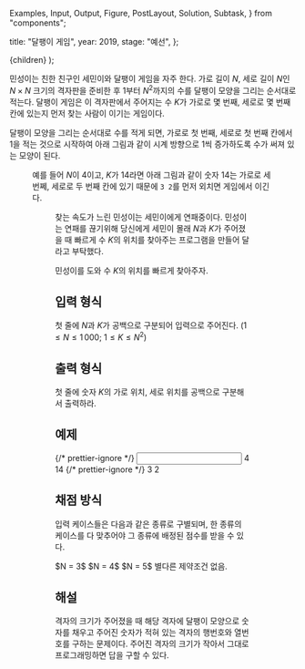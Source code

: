   Examples,
  Input,
  Output,
  Figure,
  PostLayout,
  Solution,
  Subtask,
} from "components";

  title: "달팽이 게임",
  year: 2019,
  stage: "예선",
};

  <PostLayout meta={meta}>{children}</PostLayout>
);

민성이는 친한 친구인 세민이와 달팽이 게임을 자주 한다. 가로 길이 $N$, 세로 길이 $N$인 $N\times N$ 크기의 격자판을 준비한 후 $1$부터 $N^2$까지의 수를 달팽이 모양을 그리는 순서대로 적는다. 달팽이 게임은 이 격자판에서 주어지는 수 $K$가 가로로 몇 번째, 세로로 몇 번째 칸에 있는지 먼저 찾는 사람이 이기는 게임이다.

달팽이 모양을 그리는 순서대로 수를 적게 되면, 가로로 첫 번째, 세로로 첫 번째 칸에서 $1$을 적는 것으로 시작하여 아래 그림과 같이 시계 방향으로 $1$씩 증가하도록 수가 써져 있는 모양이 된다.

<Figure src="/2019/snail2.png" alt="달팽이 이미지" width={400} />

예를 들어 $N$이 $4$이고, $K$가 $14$라면 아래 그림과 같이 숫자 $14$는 가로로 세 번쩨, 세로로 두 번째 칸에 있기 때문에 `3 2`를 먼저 외치면 게임에서 이긴다.

<Figure src="/2019/snail1.png" alt="달팽이 예시 이미지" width={400} />

찾는 속도가 느린 민성이는 세민이에게 연패중이다. 민성이는 연패를 끊기위해 당신에게 세민이 몰래 $N$과 $K$가 주어졌을 때 빠르게 수 $K$의 위치를 찾아주는 프로그램을 만들어 달라고 부탁했다.

민성이를 도와 수 $K$의 위치를 빠르게 찾아주자.

## 입력 형식

첫 줄에 $N$과 $K$가 공백으로 구분되어 입력으로 주어진다. ($1 \le N \le 1\,000$; $1 \le K \le N^2$)

## 출력 형식

첫 줄에 숫자 $K$의 가로 위치, 세로 위치를 공백으로 구분해서 출력하라.

## 예제

<Examples>
  {/* prettier-ignore */}
  <Input>
    4 14
  </Input>
  {/* prettier-ignore */}
  <Output>
    3 2
  </Output>
</Examples>

## 채점 방식

입력 케이스들은 다음과 같은 종류로 구별되며, 한 종류의 케이스를 다 맞추어야 그 종류에 배정된 점수를 받을 수 있다.

<Subtask index={1} score={9}>
  $N = 3$
</Subtask>
<Subtask index={2} score={16}>
  $N = 4$
</Subtask>
<Subtask index={3} score={25}>
  $N = 5$
</Subtask>
<Subtask index={4} score={50}>
  별다른 제약조건 없음.
</Subtask>

## 해설

<Solution>
  격자의 크기가 주어졌을 때 해당 격자에 달팽이 모양으로 숫자를 채우고 주어진
  숫자가 적혀 있는 격자의 행번호와 열번호를 구하는 문제이다. 주어진 격자의
  크기가 작아서 그대로 프로그래밍하면 답을 구할 수 있다.
</Solution>
